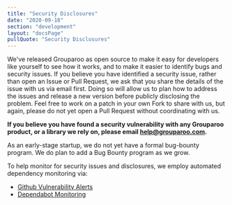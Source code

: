 ```yaml
---
title: "Security Disclosures"
date: "2020-09-18"
section: "development"
layout: "docsPage"
pullQuote: "Security Disclosures"
---
```


We've released Grouparoo as open source to make it easy for developers like yourself to see how it works, and to make it easier to identify bugs and security issues. If you believe you have identified a security issue, rather than open an Issue or Pull Request, we ask that you share the details of the issue with us via email first. Doing so will allow us to plan how to address the issues and release a new version before publicly disclosing the problem. Feel free to work on a patch in your own Fork to share with us, but again, please do not yet open a Pull Request without coordinating with us.

**If you believe you have found a security vulnerability with any Grouparoo product, or a library we rely on, please email help@grouparoo.com.**

As an early-stage startup, we do not yet have a formal bug-bounty program. We do plan to add a Bug Bounty program as we grow.

To help monitor for security issues and disclosures, we employ automated dependency monitoring via:

- [Github Vulnerability Alerts](https://help.github.com/en/github/managing-security-vulnerabilities/about-security-alerts-for-vulnerable-dependencies)
- [Dependabot Monitoring](https://dependabot.com/)

